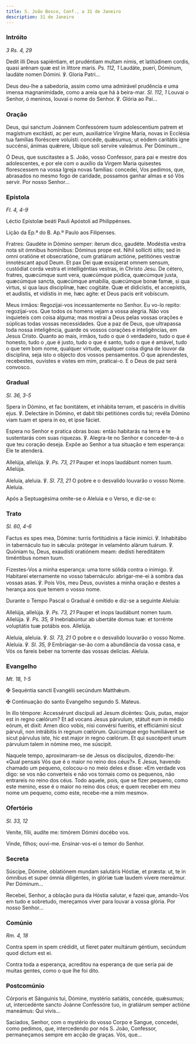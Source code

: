 ```yaml
---
title: S. João Bosco, Conf., a 31 de Janeiro
description: 31 de Janeiro
---
```


### Intróito

<em>3 Rs. 4, 29</em>

<div class="side-by-side not-content">

Dedit illi Deus sapiéntiam, et prudéntiam multam nimis, et latitúdinem cordis, quasi arénam quæ est in líttore maris. <em>Ps. 112, 1</em> Laudáte, pueri, Dóminum, laudáte nomen Dómini. ℣. Gloria Patri...

Deus deu-lhe a sabedoria, assim como uma admirável prudência e uma imensa magnanimidade, como a areia que há à beira-mar. <em>Sl. 112, 1</em> Louvai o Senhor, ó meninos, louvai o nome do Senhor. ℣. Glória ao Pai...

</div>

### Oração

<div class="side-by-side not-content">

Deus, qui sanctum Joánnem Confessórem tuum adolescentium patrem et magístrum excitásti, ac per eum, auxiliatríce Vírgine María, novas in Ecclésia tua famílias floréscere voluísti: concéde, quǽsumus; ut eódem caritátis igne succénsi, ánimas quǽrere, Ubíque soli servíre valeámus. Per Dóminum...

Ó Deus, que suscitastes a S. João, vosso Confessor, para pai e mestre dos adolescentes, e por ele com o auxílio da Virgem Maria quisestes florescessem na vossa Igreja novas famílias: concedei, Vos pedimos, que, abrasados no mesmo fogo de caridade, possamos ganhar almas e só Vós servir. Por nosso Senhor...

</div>

### Epístola

<em>Fl. 4, 4-9 </em>

<div class="side-by-side not-content">

Léctio Epístolæ beáti Pauli Apóstoli ad Philippénses.

Lição da Ep.ª do B. Ap.º Paulo aos Filipenses.

Fratres: Gaudéte in Dómino semper: íterum dico, gaudéte. Modéstia vestra nota sit ómnibus homínibus: Dóminus prope est. Nihil sollíciti sitis; sed in omni oratióne et obsecratióne, cum gratiárum actióne, petitiónes vestræ innotéscant apud Deum. Et pax Dei quæ exsúperat omnem sensum, custódiat corda vestra et intelligéntias vestras, in Christo Jesu. De cétero, fratres, quæcúmque sunt vera, quæcúmque púdica, quæcúmque justa, quæcúmque sancta, quæcúmque amabília, quæcúmque bonæ famæ, si qua virtus, si qua laus disciplínæ, hæc cogitáte. Quæ et didicístis, et accepístis, et audístis, et vidístis in me, hæc agite: et Deus pacis erit vobíscum.

Meus irmãos: Regozijai-vos incessantemente no Senhor. Eu vo-lo repito: regozijai-vos. Que todos os homens vejam a vossa alegria. Não vos inquieteis com coisa alguma; mas mostrai a Deus pelas vossas orações e súplicas todas vossas necessidades. Que a paz de Deus, que ultrapassa toda nossa inteligência, guarde os vossos corações e inteligências, em Jesus Cristo. Quanto ao mais, irmãos, tudo o que ó verdadeiro, tudo o que é honesto, tudo o ,que é justo, tudo o que é santo, tudo o que é amável, tudo o que tem bom nome, qualquer virtude, qualquer coisa digna de louvor da disciplina, seja isto o objecto dos vossos pensamentos. O que aprendestes, recebestes, ouvistes e vistes em mim, praticai-o. E o Deus de paz será convosco.

</div>

### Gradual

<em>Sl. 36, 3-5</em>

<div class="side-by-side not-content">

Spera in Dómino, et fac bonitátem, et inhábita terram, et pascéris in divítiis ejus. ℣. Delectáre in Dómino, et dabit tibi petitiónes cordis tui; revéla Dómino viam tuam et spera in eo, et ipse fáciet.

Espera no Senhor e pratica obras boas: então habitarás na terra e te sustentarás com suas riquezas. ℣. Alegra-te no Senhor e conceder-te-á o que teu coração deseja. Expõe ao Senhor a tua situação e tem esperança: Ele te atenderá.

Allelúja, allelúja. ℣. <em>Ps. 73, 21</em> Pauper et inops laudábunt nomen tuum. Allelúja.

Aleluia, aleluia. ℣. <em>Sl. 73, 21</em> O pobre e o desvalido louvarão o vosso Nome. Aleluia.

</div>

<aside>Após a Septuagésima omite-se o Aleluia e o Verso, e diz-se o:</aside>

### Trato

<em>Sl. 60, 4-6</em>

<div class="side-by-side not-content">

Factus es spes mea, Dómine: turris fortitúdinis a fácie inimíci. ℣. Inhabitábo in tabernáculo tuo in sǽcula: prótegar in velaménto alárum tuárum. ℣. Quóniam tu, Deus, exaudísti oratiónem meam: dedísti hereditátem timéntibus nomen tuum.

Fizestes-Vos a minha esperança: uma torre sólida contra o inimigo. ℣. Habitarei eternamente no vosso tabernáculo: abrigar-me-ei à sombra das vossas asas. ℣. Pois Vós, meu Deus, ouvistes a minha oração e destes a herança aos que temem o vosso nome.

</div>

<aside>
  Durante o Tempo Pascal o Gradual é omitido e diz-se a seguinte Aleluia:
</aside>

<div class="side-by-side not-content">

Allelúja, allelúja. ℣. <em>Ps. 73, 21</em> Pauper et inops laudábunt nomen tuum. Allelúja. ℣. <em>Ps. 35, 9</em> Inebriabúntur ab ubertáte domus tuæ: et torrénte voluptátis tuæ potábis eos. Allelúja.

Aleluia, aleluia. ℣. <em>Sl. 73, 21</em> O pobre e o desvalido louvarão o vosso Nome. Aleluia. ℣. <em>Sl. 35, 9</em> Embriagar-se-ão com a abundância da vossa casa, e Vós os fareis beber na torrente das vossas delícias. Aleluia.

</div>

### Evangelho

<em>Mt. 18, 1-5</em>

<div class="side-by-side not-content">

<span class="cross text-red-500">✠</span> Sequéntia sancti Evangélii secúndum Matthǽum.

<span class="cross text-red-500">✠</span> Continuação do santo Evangelho segundo S. Mateus.

In illo témpore: Accessérunt discípuli ad Jesum dicéntes: Quis, putas, major est in regno cælórum? Et ad vocans Jesus párvulum, státuit eum in médio eórum, et dixit: Amen dico vobis, nisi convérsi fueritis, et efficiámini sicut párvuli, non intrábitis in regnum cœlórum. Quicúmque ergo humiliáverit se sicut párvulus iste, hic est major in regno cœlórum. Et qui suscéperit unum párvulum talem in nómine meo, me súscipit.

Naquele tempo, aproximaram-se de Jesus os discípulos, dizendo-lhe: «Qual pensais Vós que é o maior no reino dos céus?». E Jesus, havendo chamado um pequeno, colocou-o no meio deles e disse: «Em verdade vos digo: se vos não converteis e não vos tornais como os pequenos, não entrareis no reino dos céus. Todo aquele, pois, que se fizer pequeno, como este menino, esse é o maior no reino dos céus; e quem receber em meu nome um pequeno, como este, recebe-me a mim mesmo».

</div>

### Ofertório

<em>Sl. 33, 12</em>

<div class="side-by-side not-content">

Veníte, fílii, audíte me: timórem Dómini docébo vos.

Vinde, filhos; ouvi-me. Ensinar-vos-ei o temor do Senhor.

</div>

### Secreta

<div class="side-by-side not-content">

Súscipe, Dómine, oblatiónem mundam salutáris Hóstiæ, et præsta: ut, te in ómnibus et super ómnia diligéntes, in glóriæ tuæ laudem vívere mereámur. Per Dóminum...

Recebei, Senhor, a oblação pura da Hóstia salutar, e fazei que, amando-Vos em tudo e sobretudo, mereçamos viver para louvar a vossa glória. Por nosso Senhor...

</div>

### Comúnio

<em>Rm. 4, 18</em>

<div class="side-by-side not-content">

Contra spem in spem crédidit, ut fíeret pater multárum géntium, secúndum quod dictum est ei.

Contra toda a esperança, acreditou na esperança de que seria pai de muitas gentes, como o que lhe foi dito.

</div>

### Postcomúnio

<div class="side-by-side not-content">

Córporis et Sánguinis tui, Dómine, mystério satiátis, concéde, quǽsumus; ut, intercedénte sancto Joánne Confessóre tuo, in gratiárum semper actióne maneámus: Qui vivis...

Saciados, Senhor, com o mystério do vosso Corpo e Sangue, concedei, como pedimos, que, intercedendo por nós S. João, Confessor, permaneçamos sempre em acção de graças. Vós, que...

</div>
